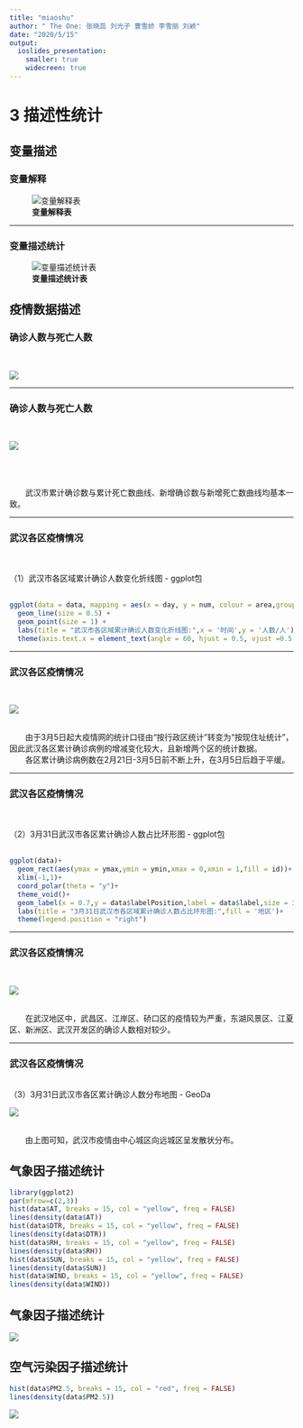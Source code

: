 ```yaml
---
title: "miaoshu"
author: " The One: 张晓蕊 刘光子 曹雪娇 李雪丽 刘颖"
date: "2020/5/15"
output:
  ioslides_presentation:
    smaller: true
    widecreen: true
---
```

# 3 描述性统计

## 变量描述
### 变量解释
<div align=center>
![**变量解释表**](img/t1.png)
</div>
---

### 变量描述统计
<div align=center>
![**变量描述统计表**](img/t2.png)
</div>

## 疫情数据描述
### 确诊人数与死亡人数
</br>
<div align=center>
![](img/p1.png)
</div>
---

### 确诊人数与死亡人数
</br>
<div align=center>
![](img/p2.png)
</div>
</br>
</br>
</br>
&emsp;&emsp;武汉市累计确诊数与累计死亡数曲线、新增确诊数与新增死亡数曲线均基本一致。

---

### 武汉各区疫情情况
</br>
</br>
（1）武汉市各区域累计确诊人数变化折线图 - ggplot包
</br>
</br>
```r
ggplot(data = data, mapping = aes(x = day, y = num, colour = area,group = area )) +
  geom_line(size = 0.5) +
  geom_point(size = 1) +
  labs(title = "武汉市各区域累计确诊人数变化折线图:",x = '时间',y = '人数/人') + 
  theme(axis.text.x = element_text(angle = 60, hjust = 0.5, vjust =0.5 ,size = 8))
```
---

### 武汉各区疫情情况
</br>
<div align=center>
![](img/p3.png)
</div>
</br>
&emsp;&emsp;由于3月5日起大疫情网的统计口径由“按行政区统计”转变为“按现住址统计”，因此武汉各区累计确诊病例的增减变化较大，且新增两个区的统计数据。
</br>
&emsp;&emsp;各区累计确诊病例数在2月21日-3月5日前不断上升，在3月5日后趋于平缓。

---

### 武汉各区疫情情况
</br>
</br>
（2）3月31日武汉市各区累计确诊人数占比环形图 - ggplot包
</br>
</br>
```r
ggplot(data)+
  geom_rect(aes(ymax = ymax,ymin = ymin,xmax = 0,xmin = 1,fill = id))+
  xlim(-1,1)+
  coord_polar(theta = "y")+
  theme_void()+
  geom_label(x = 0.7,y = data$labelPosition,label = data$label,size = 3)+
  labs(title = "3月31日武汉市各区域累计确诊人数占比环形图:",fill = '地区')+
  theme(legend.position = "right")
```
---

### 武汉各区疫情情况
</br>
<div align=center>
![](img/p4.png)
</div>
</br>
&emsp;&emsp;在武汉地区中，武昌区、江岸区、硚口区的疫情较为严重，东湖风景区、江夏区、新洲区、武汉开发区的确诊人数相对较少。

---

### 武汉各区疫情情况
</br/>
（3）3月31日武汉市各区累计确诊人数分布地图 - GeoDa
<div align=center>
![](img/p5.png)
</div>
</br>
&emsp;&emsp;由上图可知，武汉市疫情由中心城区向远城区呈发散状分布。
</br>

## 气象因子描述统计
```r
library(ggplot2)
par(mfrow=c(2,3))
hist(data$AT, breaks = 15, col = "yellow", freq = FALSE)
lines(density(data$AT))
hist(data$DTR, breaks = 15, col = "yellow", freq = FALSE)
lines(density(data$DTR))
hist(data$RH, breaks = 15, col = "yellow", freq = FALSE)
lines(density(data$RH))
hist(data$SUN, breaks = 15, col = "yellow", freq = FALSE)
lines(density(data$SUN))
hist(data$WIND, breaks = 15, col = "yellow", freq = FALSE)
lines(density(data$WIND))
```

## 气象因子描述统计
<div align=center>
![](img/p6.png)
</div>

## 空气污染因子描述统计
```r
hist(data$PM2.5, breaks = 15, col = "red", freq = FALSE)
lines(density(data$PM2.5))
```
<div align=center>
![](img/p7.png)
</div>
